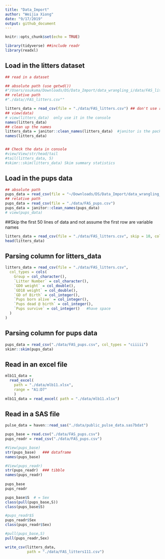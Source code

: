 ```yaml
---
title: "Data_Import"
author: "Weijia Xiong"
date: "9/17/2019"
output: github_document
---
```


```r
knitr::opts_chunk$set(echo = TRUE)

library(tidyverse) ##include readr
library(readxl)
```


## Load in the litters dataset

```r
## read in a dataset

## absolute path (use getwd())
#"/Users/osukuma/Downloads/DS/Data_Import/data_wrangling_i/data/FAS_litters.csv"
## relative path
#"./data//FAS_litters.csv""

litters_data = read_csv(file = "./data/FAS_litters.csv") ## don't use read.csv
## view(data)
# view(litters_data)  only use it in the console
names(litters_data)
## clean up the names
litters_data = janitor::clean_names(litters_data)  #janitor is the package. We only use one function of this package. Sometimes there are name conflicts .
names(litters_data)


## Check the data in console
#view/View/str/head/tail
#tail(litters_data, 5)
#skimr::skim(litters_data) Skim summary statistics
```


## Load in the pups data

```r
## absolute path
pups_data = read_csv(file = "~/Downloads/DS/Data_Import/data_wrangling_i/data/FAS_pups.csv")
## relative path
pups_data = read_csv(file = "./data/FAS_pups.csv")
pups_data = janitor::clean_names(pups_data)
# view(pups_data)
```

##Skip the first 50 lines of data and not assume the first row are variable names
```r
litters_data = read_csv(file = "./data/FAS_litters.csv", skip = 10, col_names = FALSE)
head(litters_data)
```


## Parsing column for litters_data
```r
litters_data = read_csv(file = "./data/FAS_litters.csv",
  col_types = cols(
    Group = col_character(), 
    `Litter Number` = col_character(),
    `GD0 weight` = col_double(),
    `GD18 weight` = col_double(),
    `GD of Birth` = col_integer(),
    `Pups born alive` = col_integer(),
    `Pups dead @ birth` = col_integer(),
    `Pups survive` = col_integer()   #have space 
  )
)
```

## Parsing column for pups data
```r
pups_data = read_csv("./data/FAS_pups.csv", col_types = "ciiiii")
skimr::skim(pups_data)
```


## Read in an excel file

```r
mlb11_data = 
  read_excel(
    path = "./data/mlb11.xlsx",
    range = "A1:D7"
    )
mlb11_data = read_excel( path = "./data/mlb11.xlsx")


```



## Read in a SAS file

```r
pulse_data = haven::read_sas("./data/public_pulse_data.sas7bdat")
```


```r
pups_base = read.csv("./data/FAS_pups.csv")   
pups_readr = read_csv("./data/FAS_pups.csv")

#View(pups_base)  
str(pups_base)   ### dataframe 
names(pups_base)

#View(pups_readr)
str(pups_readr)  ### tibble
names(pups_readr)
 
pups_base
pups_readr

pups_base$S  # = Sex
class(pull(pups_base,S))
class(pups_base$S)

#pups_readr$S
pups_readr$Sex
class(pups_readr$Sex)

#pull(pups_base,S)
pull(pups_readr,Sex)
```





```r
write_csv(litters_data,
          path = "./data/FAS_litters111.csv")
```





